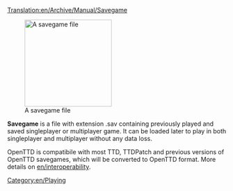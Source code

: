 [[Translation:en/Archive/Manual/Savegame]]

[[File:en/Savecode.png|200px|thumb|right|A savegame file]]

'''Savegame''' is a file with extension .sav containing previously played and saved singleplayer or multiplayer game.
It can be loaded later to play in both singleplayer and multiplayer without any data loss.

OpenTTD is compatibile with most TTD, TTDPatch and previous versions of OpenTTD savegames, which will be converted to OpenTTD format. More details on [[en/interoperability]].


[[Category:en/Playing]]
